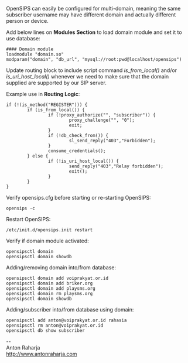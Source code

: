 OpenSIPS can easily be configured for multi-domain, meaning the same subscriber username may have different domain and actually different person or device.

Add below lines on '''Modules Section''' to load domain module and set it to use database:
 #### Domain module
 loadmodule "domain.so"
 modparam("domain", "db_url", "mysql://root:pwd@localhost/opensips")

Update routing block to include script command ''is_from_local()'' and/or ''is_uri_host_local()'' whenever we need to make sure that the domain supplied are supported by our SIP server.

Example use in '''Routing Logic''':
 if (!(is_method("REGISTER"))) {
         if (is_from_local()) {
                 if (!proxy_authorize("", "subscriber")) {
                         proxy_challenge("", "0");
                         exit;
                 }
                 if (!db_check_from()) {
                         sl_send_reply("403","Forbidden");
                 }
                 consume_credentials();
         } else {
                 if (!is_uri_host_local()) {
                         send_reply("403","Relay forbidden");
                         exit();
                 }
         }
 }

Verify opensips.cfg before starting or re-starting OpenSIPS:
 opensips -c

Restart OpenSIPS:
 /etc/init.d/opensips.init restart

Verify if domain module activated:
 opensipsctl domain
 opensipsctl domain showdb

Adding/removing domain into/from database:
 opensipsctl domain add voiprakyat.or.id
 opensipsctl domain add briker.org
 opensipsctl domain add playsms.org
 opensipsctl domain rm playsms.org
 opensipsctl domain showdb

Adding/subscriber into/from database using domain:
 opensipsctl add anton@voiprakyat.or.id rahasia
 opensipsctl rm anton@voiprakyat.or.id
 opensipsctl db show subscriber


--<br>
Anton Raharja<br>
http://www.antonraharja.com<br>
